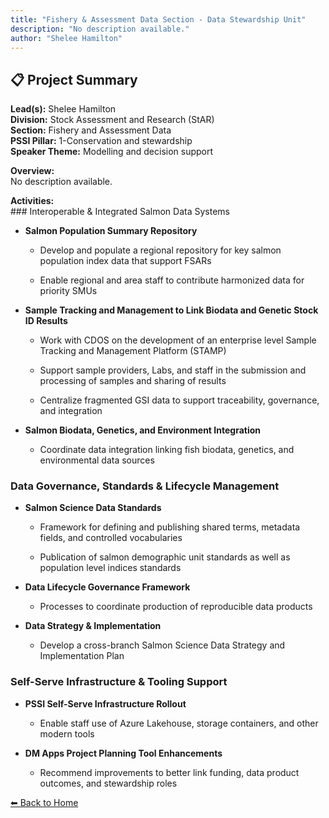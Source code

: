 ---
title: "Fishery & Assessment Data Section - Data Stewardship Unit"
description: "No description available."
author: "Shelee Hamilton"
---

## 📋 Project Summary

**Lead(s):** Shelee Hamilton  
**Division:** Stock Assessment and Research (StAR)  
**Section:** Fishery and Assessment Data  
**PSSI Pillar:** 1-Conservation and stewardship  
**Speaker Theme:** Modelling and decision support  

**Overview:**  
No description available.   

**Activities:**  
### Interoperable & Integrated Salmon Data Systems
- **Salmon Population Summary Repository**
    - Develop and populate a regional repository for key salmon population index data that support FSARs
    - Enable regional and area staff to contribute harmonized data for priority SMUs
- **Sample Tracking and Management to Link Biodata and Genetic Stock ID Results**
    - Work with CDOS on the development of an enterprise level Sample Tracking and Management Platform (STAMP)
    - Support sample providers, Labs, and staff in the submission and processing of samples and sharing of results
    - Centralize fragmented GSI data to support traceability, governance, and integration
- **Salmon Biodata, Genetics, and Environment Integration**
    - Coordinate data integration linking fish biodata, genetics, and environmental data sources

### Data Governance, Standards & Lifecycle Management
- **Salmon Science Data Standards**
    - Framework for defining and publishing shared terms, metadata fields, and controlled vocabularies
    - Publication of salmon demographic unit standards as well as population level indices standards
- **Data Lifecycle Governance Framework**
    - Processes to coordinate production of reproducible data products
- **Data Strategy & Implementation**
    - Develop a cross-branch Salmon Science Data Strategy and Implementation Plan

### Self-Serve Infrastructure & Tooling Support
- **PSSI Self-Serve Infrastructure Rollout**
    - Enable staff use of Azure Lakehouse, storage containers, and other modern tools
- **DM Apps Project Planning Tool Enhancements**
    - Recommend improvements to better link funding, data product outcomes, and stewardship roles

[⬅ Back to Home](../index.qmd)
